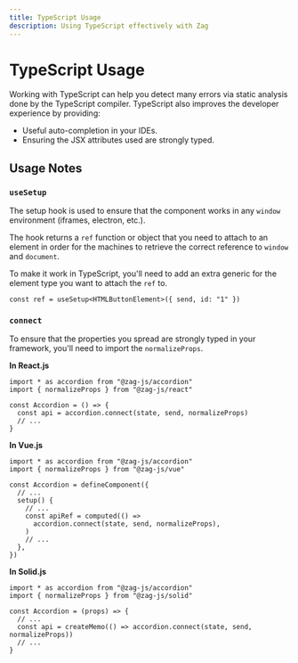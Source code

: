 ```yaml
---
title: TypeScript Usage
description: Using TypeScript effectively with Zag
---
```


# TypeScript Usage

Working with TypeScript can help you detect many errors via static analysis done
by the TypeScript compiler. TypeScript also improves the developer experience by
providing:

- Useful auto-completion in your IDEs.
- Ensuring the JSX attributes used are strongly typed.

## Usage Notes

### `useSetup`

The setup hook is used to ensure that the component works in any `window`
environment (iframes, electron, etc.).

The hook returns a `ref` function or object that you need to attach to an
element in order for the machines to retrieve the correct reference to `window`
and `document`.

To make it work in TypeScript, you'll need to add an extra generic for the
element type you want to attach the `ref` to.

```tsx
const ref = useSetup<HTMLButtonElement>({ send, id: "1" })
```

### `connect`

To ensure that the properties you spread are strongly typed in your framework,
you'll need to import the `normalizeProps`.

**In React.js**

```tsx
import * as accordion from "@zag-js/accordion"
import { normalizeProps } from "@zag-js/react"

const Accordion = () => {
  const api = accordion.connect(state, send, normalizeProps)
  // ...
}
```

**In Vue.js**

```tsx
import * as accordion from "@zag-js/accordion"
import { normalizeProps } from "@zag-js/vue"

const Accordion = defineComponent({
  // ...
  setup() {
    // ...
    const apiRef = computed(() =>
      accordion.connect(state, send, normalizeProps),
    )
    // ...
  },
})
```

**In Solid.js**

```tsx
import * as accordion from "@zag-js/accordion"
import { normalizeProps } from "@zag-js/solid"

const Accordion = (props) => {
  // ...
  const api = createMemo(() => accordion.connect(state, send, normalizeProps))
  // ...
}
```
